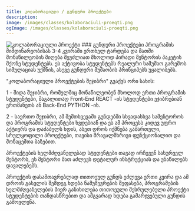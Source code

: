 ```yaml
---
title: კოლაბორაციული / გუნდური პროექტები
description:
image: /images/classes/kolaboraciuli-proeqti.png
ogImage: /images/classes/kolaboraciuli-proeqti.png
---
```


<img alt="კოლაბორაციული პროექტი" src="/images/classes/kolaboraciuli-proeqti.png" className="w-full text-center mx-auto lg:w-7/12" />

<Callout>
  ### გუნდური პროექტები პროგრამის მიმდინარეობისას 3-4 კვირაში ერთხელ ტარდება და მათში მონაწილეობის მიღება შეუძლიათ მხოლოდ პირადი მენტორის პაკეტის მქონე სტუდენტებს.
  ეს აქტივობა სტუდენტებს რეალური სამუშაო გარემოს
  სიმულაციას უქმნის, ასევე გუნდური მუშაობის პრინციპებს უყალიბებს.

"კოლაბორაციული პროექტების შეჯიბრი" გვაქვს ორი სახის:

1 - შიდა შეჯიბრი, რომელშიც მონაწილეობენ მხოლოდ ერთი პროგრამის სტუდენტები, მაგალითად Front-End REACT -ის სტუდენტები ეჯიბრებიან ერთმანეთს ან Back-End PYTHON -ის.

2 - საერთო შეჯიბრი, ამ შემთხვევაში გუნდებში სხვადასხვა სამენტოროს და პროგრამის სტუდენტები ხვდებიან და ეს ამ პროცესს კიდევ უფრო აქტიურს და დაძაბულს ხდის, ასეთ დროს იქმნება გამართული, სრულყოფილი პროექტები, თავისი მრავალმხრივი ფუნქციონალით და მონაცემთა ბაზებით.

პროექტების ხელმძღვანელებად სტუდენტები თავად ირჩევენ სასურველ მენტორს, ეს მენტორი მათ აძლევს დეტალურ ინსტრუქციას და უნაწილებს დავალებებს.

პროექტის დასამთავრებლად თითოეულ გუნდს ეძლევა ერთი კვირა და ამ დროის გასვლის შემდეგ ხდება ნამუშევრების შეფასება, პროგრამების ხელმძღვანელების მიერ განიხილება თითოეული შესრულებული პროექტი სტუდენტების თანდასწრებით და ამგვარად ხდება გამარჯვებული გუნდის გამოვლენა.
</Callout>

